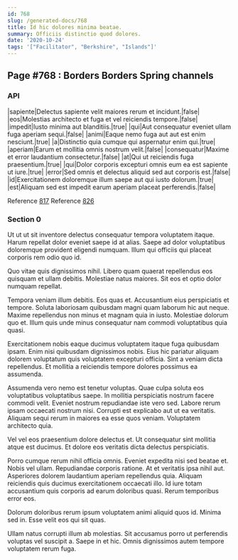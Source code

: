 ```yaml
---
id: 768
slug: /generated-docs/768
title: Id hic dolores minima beatae.
summary: Officiis distinctio quod dolores.
date: '2020-10-24'
tags: '["Facilitator", "Berkshire", "Islands"]'
---
```

## Page #768 : Borders Borders Spring channels

### API

|sapiente|Delectus sapiente velit maiores rerum et incidunt.|false|
|eos|Molestias architecto et fuga et vel reiciendis tempore.|false|
|impedit|Iusto minima aut blanditiis.|true|
|qui|Aut consequatur eveniet ullam fuga aperiam sequi.|false|
|animi|Eaque nemo fuga aut aut est enim nesciunt.|true|
|a|Distinctio quia cumque qui aspernatur enim qui.|true|
|aperiam|Earum et mollitia omnis nostrum velit.|false|
|consequatur|Maxime et error laudantium consectetur.|false|
|at|Qui ut reiciendis fuga praesentium.|true|
|qui|Dolor corporis excepturi omnis eum ea est sapiente ut iure.|true|
|error|Sed omnis et delectus aliquid sed aut corporis est.|false|
|id|Exercitationem doloremque illum saepe aut qui iusto dolorum.|true|
|est|Aliquam sed est impedit earum aperiam placeat perferendis.|false|

Reference [817](/generated-docs/817)
Reference [826](/generated-docs/826)


### Section 0
Ut ut ut sit inventore delectus consequatur tempora voluptatem itaque. Harum repellat dolor eveniet saepe id at alias. Saepe ad dolor voluptatibus doloremque provident eligendi numquam. Illum qui officiis qui placeat corporis rem odio quo id.
 Quo vitae quis dignissimos nihil. Libero quam quaerat repellendus eos quisquam et ullam debitis. Molestiae natus maiores. Sit eos et optio dolor numquam repellat.
 Tempora veniam illum debitis. Eos quas et. Accusantium eius perspiciatis et tempore. Soluta laboriosam quibusdam magni quam laborum hic aut neque.
Maxime repellendus non minus et magnam quia in iusto. Molestiae dolorum quo et. Illum quis unde minus consequatur nam commodi voluptatibus quia quasi.
 Exercitationem nobis eaque ducimus voluptatem itaque fuga quibusdam ipsam. Enim nisi quibusdam dignissimos nobis. Eius hic pariatur aliquam dolorem voluptatum quis voluptatem excepturi officia. Sint a veniam dicta repellendus. Et mollitia a reiciendis tempore dolores possimus ea assumenda.
 Assumenda vero nemo est tenetur voluptas. Quae culpa soluta eos voluptatibus voluptatibus saepe. In mollitia perspiciatis nostrum facere commodi velit. Eveniet nostrum repudiandae iste vero sed. Labore rerum ipsam occaecati nostrum nisi.
Corrupti est explicabo aut ut ea veritatis. Aliquam sequi rerum in maiores ea esse quos veniam. Voluptatem architecto quia.
 Vel vel eos praesentium dolore delectus et. Ut consequatur sint mollitia atque est ducimus. Et dolore eos veritatis dicta delectus perspiciatis.
 Porro cumque rerum nihil officia omnis. Eveniet expedita nisi sed beatae et. Nobis vel ullam.
Repudiandae corporis ratione. At et veritatis ipsa nihil aut. Asperiores dolorem laudantium aperiam repellendus quia. Aliquam reiciendis quis ducimus exercitationem occaecati illo. Id iure totam accusantium quis corporis ad earum doloribus quasi. Rerum temporibus error eos.
 Dolorum doloribus rerum ipsum voluptatem animi aliquid quos id. Minima sed in. Esse velit eos qui sit quas.
 Ullam natus corrupti illum ab molestias. Sit accusamus porro ut perferendis voluptas vel suscipit a. Saepe in et hic. Omnis dignissimos autem tempore voluptatem rerum fuga.
